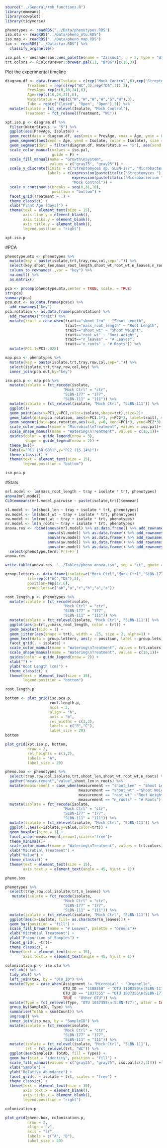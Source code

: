 ```r
source("../General/rmb_functions.R")
library(emmeans)
library(cowplot)
library(tidyverse)
```

```r
phenotypes <- readRDS("../Data/phenotypes.RDS")
iso.otu <- readRDS("../Data/pheno_otu.RDS")
iso.map <- readRDS("../Data/pheno_map.RDS")
tax <- readRDS("../Data/tax.RDS") %>% 
  classify_organelle()

iso.pal <- wesanderson::wes_palette(name = "Zissou1", n = 5, type = "discrete")[c(1,3,5)]
trt.colors <- RColorBrewer::brewer.pal(11, "BrBG")[c(10,3)]
```


Plot the experimental timeline
```r
diagram.df <- data.frame(Isolate = c(rep("Mock Control",6),rep("Streptomyces sp. SLBN-177",6),rep("Microbacterium sp. SLBN-111",6)),
          Treatment = rep(c(rep("WC",3),rep("DS",3)),3),
          PrevAge= rep(c(0,10,24),6),
          Age=rep(c(10,24,31),6),
          WaterStatus = rep(c("W","W","W","W","S","W"),3),
          Tube = rep(c("Closed", "Open", "Open"),3)) %>% 
  mutate(Isolate = fct_relevel(Isolate, "Mock Control"),
         Treatment = fct_relevel(Treatment, "WC"))

xpt.iso.p <- diagram.df %>% 
  filter(WaterStatus != "S") %>% 
  ggplot(aes(PrevAge, Isolate)) +
  geom_rect(data = diagram.df, aes(xmin = PrevAge, xmax = Age, ymin = 0.5, ymax = 3.5, fill = Tube)) +
  geom_segment(aes(xend = Age, yend = Isolate, color = Isolate), size = 3, linetype = 1) +
  geom_segment(data = filter(diagram.df, WaterStatus == "S"), aes(xend = Age, yend = Isolate, color = Isolate), linetype = 2) +
  scale_color_manual(values = iso.pal, 
                     guide = F) +
  scale_fill_manual(name = "Growth\nSystem",
                    values = c("gray75", "gray25")) +
  scale_y_discrete(limits = c("Streptomyces sp. SLBN-177", "Microbacterium sp. SLBN-111", "Mock Control"),
                   labels = c(expression(paste(italic("Streptomyces "), "sp. SLBN-177", sep = "")),
                              expression(paste(italic("Microbacterium "), "sp. SLBN-111", sep = "")),
                              "Mock Control")) +
  scale_x_continuous(breaks = seq(0,31,10),
                     position = "bottom") +
  facet_grid(Treatment ~ .) +
  theme_classic() +
  xlab("Plant Age (days)") +
  theme(text = element_text(size = 15),
        axis.line.y = element_blank(),
        axis.ticks.y = element_blank(),
        axis.title.y = element_blank(),
        legend.position = "right")

xpt.iso.p
```


#PCA
```r
phenotype.mtx <- phenotypes %>%
  mutate(key = paste(isolate,trt,tray,row,col,sep=".")) %>%
  select(key,shoot_len,mass_root_length,shoot_wt,root_wt,n_leaves,n_roots) %>%
  column_to_rownames(.,var = "key") %>%
  na.omit() %>%
  as.matrix()

pca <- prcomp(phenotype.mtx,center = TRUE, scale. = TRUE)
str(pca)
summary(pca)
pca.out <- as.data.frame(pca$x) %>%
  add_rownames("key")
pca.rotation <- as.data.frame(pca$rotation) %>%
  add_rownames("trait") %>%
  mutate(trait = case_when(trait=="shoot_len" ~ "Shoot Length",
                           trait=="mass_root_length" ~ "Root Length",
                           trait=="shoot_wt" ~ "Shoot Weight",
                           trait=="root_wt" ~ "Root Weight",
                           trait=="n_leaves" ~ "# Leaves",
                           trait=="n_roots" ~ "# Roots")) %>%
  mutate(PC1.1=PC1-.025)

map.pca <- phenotypes %>%
  mutate(key = paste(isolate,trt,tray,row,col,sep=".")) %>%
  select(isolate,trt,tray,row,col,key) %>%
  inner_join(pca.out,by="key")

iso.pca.p <- map.pca %>% 
  mutate(isolate = fct_recode(isolate,
                          "Mock Ctrl" = "ctr",
                          "SLBN-177" = "177",
                          "SLBN-111" = "111")) %>% 
  mutate(isolate = fct_relevel(isolate, "Mock Ctrl", "SLBN-111")) %>% 
  ggplot()+
  geom_point(aes(x=PC1,y=PC2,color=isolate,shape=trt),size=2)+
  geom_label(data=pca.rotation, aes(x=PC1.1*3, y=PC2*3, label=trait), size = 4, hjust=1, alpha = 0.5)+
  geom_segment(data=pca.rotation,aes(x=0, y=0, xend=PC1*3, yend=PC2*3),arrow=arrow(length=unit(.25,"picas")))+
  scale_color_manual(name = "Microbial\nTreatment", values = iso.pal)+
  scale_shape_manual(name = "Watering\nTreatment", values = c(16,1))+
  guides(color = guide_legend(nrow = 3),
         shape = guide_legend(nrow = 2)) +
  theme_bw()+
  labs(x="PC1 (58.68%)",y="PC2 (15.14%)")+
  theme_classic() +
  theme(text = element_text(size = 15),
        legend.position = "bottom")

iso.pca.p
```
#Stats
```r
mrl.model <- lm(mass_root_length ~ tray + isolate * trt, phenotypes)
anova(mrl.model)
CLD(emmeans(mrl.model,pairwise ~ paste(isolate,trt))$emmean)
```

```r
sl.model <- lm(shoot_len ~ tray + isolate * trt, phenotypes)
sw.model <- lm(shoot_wt ~ tray + isolate * trt, phenotypes)
rw.model <- lm(root_wt ~ tray + isolate * trt, phenotypes)
nr.model <- lm(n_roots ~ tray + isolate * trt, phenotypes)
anova.res <- rbind(anova(mrl.model) %>% as.data.frame() %>% add_rownames("term") %>% mutate(phenotype="Root Length"),
                   anova(sl.model) %>% as.data.frame() %>% add_rownames("term") %>% mutate(phenotype="Shoot Length"),
                   anova(rw.model) %>% as.data.frame() %>% add_rownames("term") %>% mutate(phenotype="Root Weight"), 
                   anova(sw.model) %>% as.data.frame() %>% add_rownames("term") %>% mutate(phenotype="Shoot Weight"),
                   anova(nr.model) %>% as.data.frame() %>% add_rownames("term") %>% mutate(phenotype="# Roots")) %>%
  select(phenotype,term:`Pr(>F)`)
anova.res

write.table(anova.res, "../Tables/pheno_anova.tsv", sep = "\t", quote = F, row.names = F)
```


```r
group.letters <- data.frame(isolate=c("Mock Ctrl","Mock Ctrl","SLBN-177","SLBN-177","SLBN-111","SLBN-111"),
          trt=rep(c("WC","DS"),3),
          position=rep(17,6),
          group.lets=c("ab","a","c","b","a","a"))

root.length.p <- phenotypes %>%
  mutate(isolate = fct_recode(isolate,
                          "Mock Ctrl" = "ctr",
                          "SLBN-177" = "177",
                          "SLBN-111" = "111")) %>%
  mutate(isolate = fct_relevel(isolate, "Mock Ctrl", "SLBN-111")) %>% 
  ggplot(aes(x=trt,y=mass_root_length, color = trt)) +
  geom_boxplot(size = 1) +
  geom_jitter(aes(shape = trt), width = .25, size = 2, alpha=1) +
  geom_text(data = group.letters, aes(y = position, label = group.lets), size = 5,color = "black") +
  facet_grid(. ~ isolate) +
  scale_color_manual(name = "Watering\nTreatment", values = trt.colors) +
  scale_shape_manual(name = "Watering\nTreatment", values = c(16,1))+
  guides(color = guide_legend(nrow = 2)) +
  xlab("") +
  ylab("Root Length (cm)") +
  theme_classic() +
  theme(text = element_text(size = 15),
        legend.position = "bottom")

root.length.p
```

```r
bottom <- plot_grid(iso.pca.p, 
                    root.length.p, 
                    ncol = 2,
                    align = "h",
                    axis = "b",
                    rel_widths = c(3,3),
                    labels = c("B","C"),
                    label_size = 20)
bottom

plot_grid(xpt.iso.p, bottom, 
          nrow = 2,
          rel_heights = c(1,2),
          labels = "A",
          label_size = 20)
```

```r
pheno.box <- phenotypes %>%
  select(tray,row,col,isolate,trt,shoot_len,shoot_wt,root_wt,n_roots) %>%
  gather("measurement","value",shoot_len:n_roots) %>%
  mutate(measurement = case_when(measurement == "shoot_len" ~ "Shoot Length (cm)",
                                 measurement == "shoot_wt" ~"Shoot Weight (g)",
                                 measurement == "root_wt" ~"Root Weight (g)",
                                 measurement == "n_roots" ~ "# Roots")) %>%
  mutate(isolate = fct_recode(isolate,
                          "Mock Ctrl" = "ctr",
                          "SLBN-177" = "177",
                          "SLBN-111" = "111")) %>% 
  mutate(isolate = fct_relevel(isolate, "Mock Ctrl", "SLBN-111")) %>% 
  ggplot(.,aes(x=isolate,y=value,color=trt)) +
  geom_boxplot(size = 1) +
  facet_wrap(~measurement,nrow=1,scales="free")+
  theme_minimal()+
  scale_color_manual(name = "Watering\nTreatment", values = trt.colors)+
  xlab("Microbial Treatment") +
  ylab("Value") +
  theme_classic() +
  theme(text = element_text(size = 15),
        axis.text.x = element_text(angle = 45, hjust = 1))

pheno.box
```

```r
phenotypes %>%
  select(tray,row,col,isolate,trt,n_leaves) %>%
   mutate(isolate = fct_recode(isolate,
                          "Mock Ctrl" = "ctr",
                          "SLBN-177" = "177",
                          "SLBN-111" = "111")) %>% 
  mutate(isolate = fct_relevel(isolate, "Mock Ctrl", "SLBN-111")) %>% 
  ggplot(aes(x=isolate, fill= as.character(n_leaves))) +
  geom_bar(position = "fill") +
  scale_fill_brewer(name = "# Leaves", palette = "Greens")+
  xlab("Microbial Treatment") +
  ylab("Proportion of Samples") +
  facet_grid(. ~trt)+
  theme_classic() +
  theme(text = element_text(size = 15),
        axis.text.x = element_text(angle = 45, hjust = 1))
```


```r
colonization.p <- iso.otu %>% 
  rel_ab() %>% 
  tidy_otu() %>% 
  left_join(tax, by = "OTU_ID") %>% 
  mutate(Type = case_when(Assignment != "Microbial" ~ "Organelle",
                          OTU_ID == "1108350" ~ "OTU 1108350\n(SLBN-111)",
                          OTU_ID == "1037355" ~ "OTU 1037355\n(SLBN-177)",
                          TRUE ~ "Other OTU")) %>% 
  mutate(Type = fct_relevel(Type, "OTU 1037355\n(SLBN-177)", after = Inf)) %>% 
  group_by(SampleID, Type) %>% 
  summarise(TotAb = sum(Count)) %>% 
  ungroup() %>% 
  inner_join(iso.map, by = "SampleID") %>% 
  mutate(isolate = fct_recode(isolate,
                          "Mock Ctrl" = "ctr",
                          "SLBN-177" = "177",
                          "SLBN-111" = "111")) %>%
  mutate(isolate = fct_relevel(isolate, "Mock Ctrl", "SLBN-111"),
         trt = fct_relevel(trt, "WC")) %>% 
  ggplot(aes(SampleID, TotAb, fill = Type)) +
  geom_bar(stat = "identity", position = "fill") +
  scale_fill_manual(values = c("gray25", "gray75", iso.pal[c(2,3)])) +
  xlab("Sample") +
  ylab("Relative Abundance") +
  facet_grid(. ~ isolate + trt, scales = "free") +
  theme_classic() +
  theme(text = element_text(size = 15),
        axis.text.x = element_blank(),
        axis.ticks.x = element_blank(),
        legend.position = "right")

colonization.p
```

```r
plot_grid(pheno.box, colonization.p, 
          nrow = 2,
          align = "v",
          axis = "lr",
          labels = c("A", "B"),
          label_size = 20)
```

